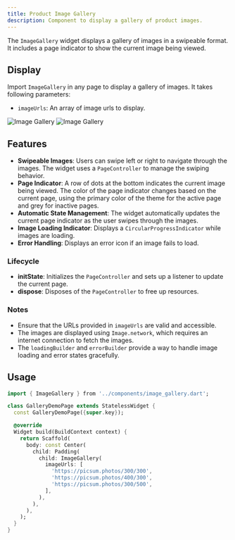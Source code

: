 ```yaml
---
title: Product Image Gallery
description: Component to display a gallery of product images.
---
```


The `ImageGallery` widget displays a gallery of images in a swipeable format. It includes a page indicator to show the current image being viewed.

## Display
Import `ImageGallery` in any page to display a gallery of images. It takes following parameters:
- `imageUrls`: An array of image urls to display.

<div style={{ display: 'flex', justifyContent: 'space-between', alignItems: 'center' }}>
    <Image src={galleryLight} style={{ maxWidth: '48%' }} alt="Image Gallery" />
    <Image src={galleryDark} style={{ maxWidth: '48%' }} alt="Image Gallery" />
</div>

## Features
- **Swipeable Images**: Users can swipe left or right to navigate through the images. The widget uses a `PageController` to manage the swiping behavior.
- **Page Indicator**: A row of dots at the bottom indicates the current image being viewed. The color of the page indicator changes based on the current page, using the primary color of the theme for the active page and grey for inactive pages.
- **Automatic State Management**: The widget automatically updates the current page indicator as the user swipes through the images.
- **Image Loading Indicator**: Displays a `CircularProgressIndicator` while images are loading.
- **Error Handling**: Displays an error icon if an image fails to load.

### Lifecycle
- **initState**: Initializes the `PageController` and sets up a listener to update the current page.
- **dispose**: Disposes of the `PageController` to free up resources.

### Notes
- Ensure that the URLs provided in `imageUrls` are valid and accessible.
- The images are displayed using `Image.network`, which requires an internet connection to fetch the images.
- The `loadingBuilder` and `errorBuilder` provide a way to handle image loading and error states gracefully.

## Usage

```dart
import { ImageGallery } from '../components/image_gallery.dart';

class GalleryDemoPage extends StatelessWidget {
  const GalleryDemoPage({super.key});

  @override
  Widget build(BuildContext context) {
    return Scaffold(
      body: const Center(
        child: Padding(
          child: ImageGallery(
            imageUrls: [
              'https://picsum.photos/300/300',
              'https://picsum.photos/400/300',
              'https://picsum.photos/300/500',
            ],
          ),
        ),
      ),
    );
  }
}

```
